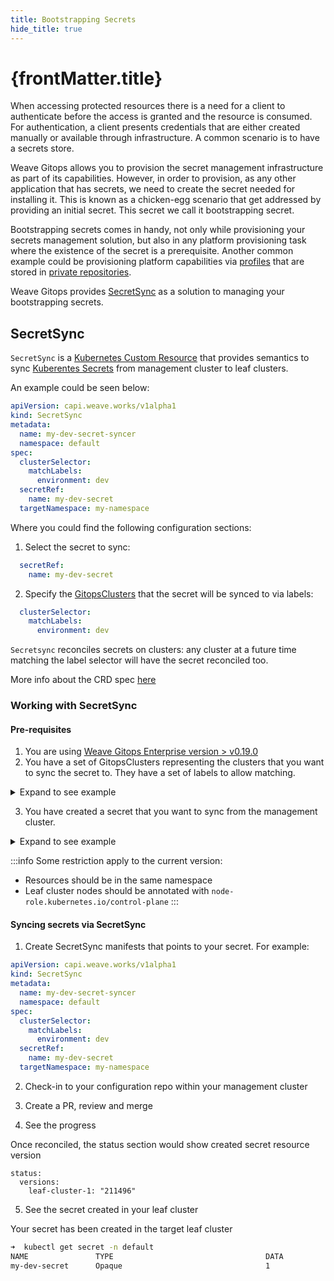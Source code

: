 ```yaml
---
title: Bootstrapping Secrets
hide_title: true
---
```



<h1>
  {frontMatter.title} <TierLabel tiers="Enterprise" />
</h1>

When accessing protected resources there is a need for a client to authenticate before
the access is granted and the resource is consumed. For authentication, a client presents
credentials that are either created manually or available through infrastructure. A common scenario
is to have a secrets store.

Weave Gitops allows you to provision the secret management infrastructure as part of its capabilities.
However, in order to provision, as any other application that has secrets, we need to create the secret needed for installing it.
This is known as a chicken-egg scenario that get addressed by providing an initial secret. This secret we call it
bootstrapping secret.

Bootstrapping secrets comes in handy, not only while provisioning your secrets management solution,
but also in any platform provisioning task where the existence of the secret is a prerequisite.
Another common example could be provisioning platform capabilities via [profiles](../cluster-management/getting-started/#profiles-and-clusters)
that are stored in [private repositories](https://fluxcd.io/flux/guides/helmreleases/#helm-repository-authentication-with-credentials).

Weave Gitops provides [SecretSync](#secretsync) as a solution to managing your bootstrapping secrets.

## SecretSync

<AlphaWarning/>

`SecretSync` is a [Kubernetes Custom Resource](https://kubernetes.io/docs/concepts/extend-kubernetes/api-extension/custom-resources/)
that provides semantics to sync [Kuberentes Secrets](https://kubernetes.io/docs/concepts/configuration/secret/) from management cluster to leaf clusters.

An example could be seen below:

```yaml
apiVersion: capi.weave.works/v1alpha1
kind: SecretSync
metadata:
  name: my-dev-secret-syncer
  namespace: default
spec:
  clusterSelector:
    matchLabels:
      environment: dev
  secretRef:
    name: my-dev-secret
  targetNamespace: my-namespace
```
Where you could find the following configuration sections:

1) Select the secret to sync:

```yaml
  secretRef:
    name: my-dev-secret
```

2) Specify the [GitopsClusters](../cluster-management/managing-existing-clusters.mdx)
that the secret will be synced to via labels:

```yaml
  clusterSelector:
    matchLabels:
      environment: dev
```

`Secretsync` reconciles secrets on clusters: any cluster at a future time matching the label selector will have
the secret reconciled too.

More info about the CRD spec [here](./spec/v1alpha1/secretSync.mdx)

### Working with SecretSync

#### Pre-requisites

1. You are using [Weave Gitops Enterprise version > v0.19.0](../releases.mdx)
2. You have a set of GitopsClusters representing the clusters that you want to sync the secret to. They have a set of labels to allow matching.

<details><summary>Expand to see example</summary>

```yaml
apiVersion: gitops.weave.works/v1alpha1
kind: GitopsCluster
metadata:
  namespace: flux-system
  labels:
    environment: dev
```
</details>

3. You have created a secret that you want to sync from the management cluster.

<details><summary>Expand to see example</summary>

```yaml
apiVersion: v1
kind: Secret
metadata:
  name: my-dev-secret
  namespace: flux-system
type: Opaque
```
</details>

:::info
Some restriction apply to the current version:
- Resources should be in the same namespace
- Leaf cluster nodes should be annotated with `node-role.kubernetes.io/control-plane`
:::

#### Syncing secrets via SecretSync

1. Create SecretSync manifests that points to your secret. For example:

```yaml
apiVersion: capi.weave.works/v1alpha1
kind: SecretSync
metadata:
  name: my-dev-secret-syncer
  namespace: default
spec:
  clusterSelector:
    matchLabels:
      environment: dev
  secretRef:
    name: my-dev-secret
  targetNamespace: my-namespace
```

2. Check-in to your configuration repo within your management cluster

3. Create a PR, review and merge

4. See the progress

Once reconciled, the status section would show created secret resource version

```
status:
  versions:
    leaf-cluster-1: "211496"
```

5. See the secret created in your leaf cluster

Your secret has been created in the target leaf cluster

```bash
➜  kubectl get secret -n default
NAME               TYPE                                  DATA
my-dev-secret      Opaque                                1
```

